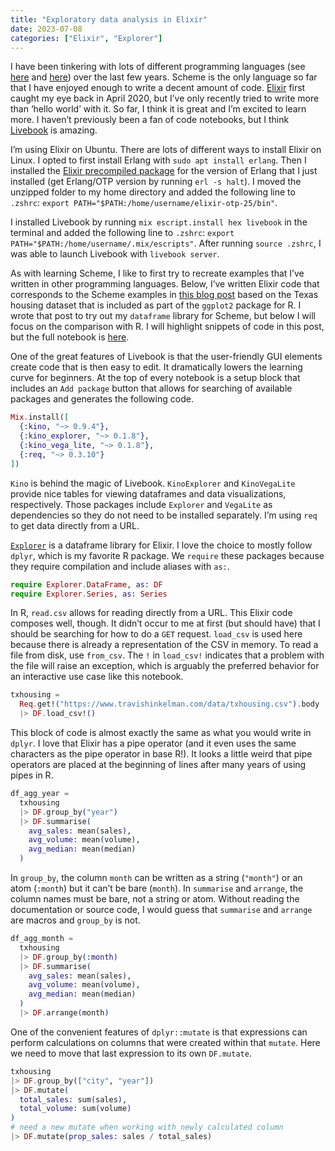 ```yaml
---
title: "Exploratory data analysis in Elixir"
date: 2023-07-08
categories: ["Elixir", "Explorer"]
---
```


I have been tinkering with lots of different programming languages (see [here](/posts/programming-horizons/) and [here](/posts/programming-horizons-revisited/)) over the last few years. Scheme is the only language so far that I have enjoyed enough to write a decent amount of code. [Elixir](https://elixir-lang.org/) first caught my eye back in April 2020, but I've only recently tried to write more than 'hello world' with it. So far, I think it is great and I'm excited to learn more. I haven't previously been a fan of code notebooks, but I think [Livebook](https://livebook.dev/) is amazing.

I'm using Elixir on Ubuntu. There are lots of different ways to install Elixir on Linux. I opted to first install Erlang with `sudo apt install erlang`. Then I installed the [Elixir precompiled package](https://elixir-lang.org/install.html#precompiled-package) for the version of Erlang that I just installed (get Erlang/OTP version by running `erl -s halt`). I moved the unzipped folder to my home directory and added the following line to `.zshrc`: `export PATH="$PATH:/home/username/elixir-otp-25/bin"`.

I installed Livebook by running `mix escript.install hex livebook` in the terminal and added the following line to `.zshrc`: `export PATH="$PATH:/home/username/.mix/escripts"`. After running `source .zshrc`, I was able to launch Livebook with `livebook server`. 

As with learning Scheme, I like to first try to recreate examples that I've written in other programming languages. Below, I've written Elixir code that corresponds to the Scheme examples in [this blog post](https://www.travishinkelman.com/eda-scheme/) based on the Texas housing dataset that is included as part of the `ggplot2` package for R. I wrote that post to try out my `dataframe` library for Scheme, but below I will focus on the comparison with R. I will highlight snippets of code in this post, but the full notebook is [here](https://github.com/hinkelman/livebook/blob/main/txhousing.livemd).

One of the great features of Livebook is that the user-friendly GUI elements create code that is then easy to edit. It dramatically lowers the learning curve for beginners. At the top of every notebook is a setup block that includes an `Add package` button that allows for searching of available packages and generates the following code.

``` elixir
Mix.install([
  {:kino, "~> 0.9.4"},
  {:kino_explorer, "~> 0.1.8"},
  {:kino_vega_lite, "~> 0.1.8"},
  {:req, "~> 0.3.10"}
])
```

`Kino` is behind the magic of Livebook. `KinoExplorer` and `KinoVegaLite` provide nice tables for viewing dataframes and data visualizations, respectively. Those packages include `Explorer` and `VegaLite` as dependencies so they do not need to be installed separately. I'm using `req` to get data directly from a URL. 

[`Explorer`](https://hexdocs.pm/explorer/Explorer.html) is a dataframe library for Elixir. I love the choice to mostly follow `dplyr`, which is my favorite R package. We `require` these packages because they require compilation and include aliases with `as:`.

``` elixir
require Explorer.DataFrame, as: DF
require Explorer.Series, as: Series
```

In R, `read.csv` allows for reading directly from a URL. This Elixir code composes well, though. It didn't occur to me at first (but should have) that I should be searching for how to do a `GET` request. `load_csv` is used here because there is already a representation of the CSV in memory. To read a file from disk, use `from_csv`. The `!` in `load_csv!` indicates that a problem with the file will raise an exception, which is arguably the preferred behavior for an interactive use case like this notebook. 

``` elixir
txhousing =
  Req.get!("https://www.travishinkelman.com/data/txhousing.csv").body
  |> DF.load_csv!()
```

This block of code is almost exactly the same as what you would write in `dplyr`. I love that Elixir has a pipe operator (and it even uses the same characters as the pipe operator in base R!). It looks a little weird that pipe operators are placed at the beginning of lines after many years of using pipes in R.

``` elixir
df_agg_year =
  txhousing
  |> DF.group_by("year")
  |> DF.summarise(
    avg_sales: mean(sales),
    avg_volume: mean(volume),
    avg_median: mean(median)
  )
```

In `group_by`, the column `month` can be written as a string (`"month"`) or an atom (`:month`) but it can't be bare (`month`). In `summarise` and `arrange`, the column names must be bare, not a string or atom. Without reading the documentation or source code, I would guess that `summarise` and `arrange` are macros and `group_by` is not.

``` elixir
df_agg_month =
  txhousing
  |> DF.group_by(:month)
  |> DF.summarise(
    avg_sales: mean(sales),
    avg_volume: mean(volume),
    avg_median: mean(median)
  )
  |> DF.arrange(month)
```

One of the convenient features of `dplyr::mutate` is that expressions can perform calculations on columns that were created within that `mutate`. Here we need to move that last expression to its own `DF.mutate`.

``` elixir
txhousing
|> DF.group_by(["city", "year"])
|> DF.mutate(
  total_sales: sum(sales),
  total_volume: sum(volume)
)
# need a new mutate when working with newly calculated column
|> DF.mutate(prop_sales: sales / total_sales)
```